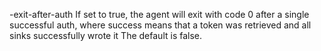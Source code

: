   -exit-after-auth
      If set to true, the agent will exit with code 0 after a single
      successful auth, where success means that a token was retrieved and all
      sinks successfully wrote it The default is false.